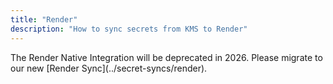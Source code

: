 ```yaml
---
title: "Render"
description: "How to sync secrets from KMS to Render"
---
```


<Note>
  The Render Native Integration will be deprecated in 2026. Please migrate to
  our new [Render Sync](../secret-syncs/render).
</Note>
